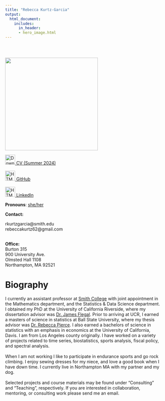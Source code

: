 ```yaml
---
title: "Rebecca Kurtz-Garcia"
output:
  html_document:
    includes:
      in_header:
      - hero_image.html
---
```


<style type="text/css">
.title {
  display: none;
}

#getting-started img {
  margin-right: 10px;
}
</style>





<div class="row" style="padding-top: 30px;">

</div>
<div class="col-sm-6">

<img src="images/selfie_circle.jpg" width="300"/>


<a href="CV_KurtzGarcia_June2024.pdf"><img src="images/logo/download.png" alt="Download My CV" style="width:32px;height:32px;"> CV (Summer 2024)</a>
<br>
<br>
<a href="https://github.com/rpkgarcia"><img src="images/logo/github.png" alt="HTML tutorial" style="width:32px;height:32px;">  GitHub</a>
<br>
<br>
<a href="https://www.linkedin.com/in/rebecca-kurtz-garcia-ab5bb3ab"><img src="images/logo/linkedin.png" alt="HTML tutorial" style="width:32px;height:32px;">  LinkedIn</a>

**Pronouns**: <a href="https://out.ucr.edu/pronouns-matter">she/her</a> 


**Contact:** 

rkurtzgarcia\@smith.edu<br> 
rebeccakurtz62\@gmail.com
<br> 
<br> 

**Office:**   
Burton 315   
900 University Ave. <br> 
Olmsted Hall 1108  <br> 
Northampton, MA 92521


</a>
</div>



<div class="col-sm-6">


# **Biography**

I currently an assistant professor at [Smith College](https://www.smith.edu/) with joint appointment in the Mathematics department, and the Statistics & Data Science department. I obtained my PhD at the University of California Riverside, where my dissertation advisor was [Dr. James Flegal](https://james-flegal.github.io/). Prior to arriving at UCR, I earned a masters of science in statistics at Ball State University, where my thesis advisor was [Dr. Rebecca Pierce](https://www.bsu.edu/academics/collegesanddepartments/math/about/facultyandstaff/faculty/piercerebecca). I also earned a bachelors of science in statistics with an emphasis in economics at the University of California, Davis. I am from Los Angeles county originally. I have worked on a variety of projects related to time series, biostatistics, sports analysis, fiscal policy, and spectral analysis. 
<br>
<br>
When I am not working I like to participate in endurance sports and go rock climbing.  I enjoy sewing dresses for my niece, and love a good book when I have down time.  I currently live in Northampton MA with my partner and my dog. 
<br>
<br>
Selected projects and course materials may be found under "Consulting" and "Teaching", respectively.  If you are interested in collaboration, mentoring, or consulting work please send me an email.   

